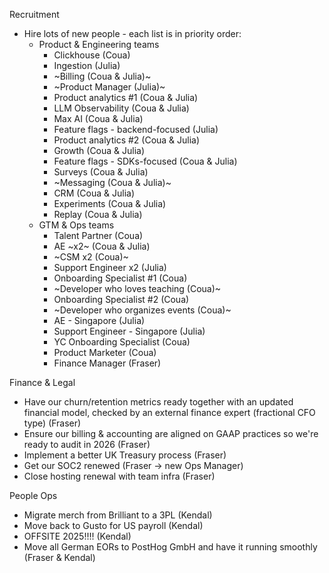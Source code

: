 Recruitment
* Hire lots of new people - each list is in priority order:
  * Product & Engineering teams
    * Clickhouse (Coua)
    * Ingestion (Julia)
    * ~Billing (Coua & Julia)~
    * ~Product Manager (Julia)~
    * Product analytics #1 (Coua & Julia)
    * LLM Observability (Coua & Julia)
    * Max AI (Coua & Julia)
    * Feature flags - backend-focused (Julia)
    * Product analytics #2 (Coua & Julia)
    * Growth (Coua & Julia)
    * Feature flags - SDKs-focused (Coua & Julia)
    * Surveys (Coua & Julia)
    * ~Messaging (Coua & Julia)~
    * CRM (Coua & Julia)
    * Experiments (Coua & Julia)
    * Replay (Coua & Julia)
  * GTM & Ops teams
    * Talent Partner (Coua)
    * AE ~x2~ (Coua & Julia)
    * ~CSM x2 (Coua)~
    * Support Engineer x2 (Julia)
    * Onboarding Specialist #1 (Coua)
    * ~Developer who loves teaching (Coua)~
    * Onboarding Specialist #2 (Coua)
    * ~Developer who organizes events (Coua)~
    * AE - Singapore (Julia)
    * Support Engineer - Singapore (Julia)
    * YC Onboarding Specialist (Coua)
    * Product Marketer (Coua)
    * Finance Manager (Fraser)

Finance & Legal
* Have our churn/retention metrics ready together with an updated financial model, checked by an external finance expert (fractional CFO type) (Fraser)
* Ensure our billing & accounting are aligned on GAAP practices so we're ready to audit in 2026 (Fraser)
* Implement a better UK Treasury process (Fraser)
* Get our SOC2 renewed (Fraser -> new Ops Manager)
* Close hosting renewal with team infra (Fraser)

People Ops
* Migrate merch from Brilliant to a 3PL (Kendal)
* Move back to Gusto for US payroll (Kendal)
* OFFSITE 2025!!!! (Kendal)
* Move all German EORs to PostHog GmbH and have it running smoothly (Fraser & Kendal)
